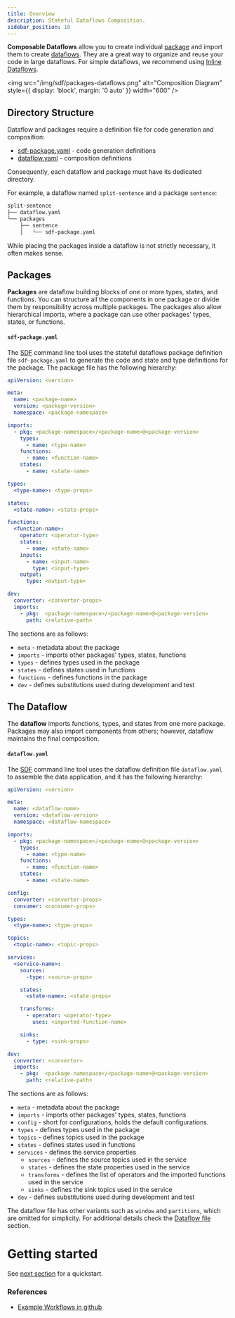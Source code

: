```yaml
---
title: Overview
description: Stateful Dataflows Composition.
sidebar_position: 10
---
```


**Composable Dataflows** allow you to create individual [package](#packages) and import them to create [dataflows](#the-dataflow). They are a great way to organize and reuse your code in large dataflows. For simple dataflows, we recommend using [Inline Dataflows].

<img src="/img/sdf/packages-dataflows.png" alt="Composition Diagram"
  style={{ display: 'block', margin: '0 auto' }} width="600" />


## Directory Structure

Dataflow and packages require a definition file for code generation and composition:

* [sdf-package.yaml](#sdf-packageyaml) -  code generation definitions
* [dataflow.yaml](#dataflowyaml) - composition definitions

Consequently, each dataflow and package must have its dedicated directory.

For example, a dataflow named `split-sentence` and a package `sentence`:

```bash
split-sentence
├── dataflow.yaml
└── packages
    ├── sentence
    │   └── sdf-package.yaml
```

While placing the packages inside a dataflow is not strictly necessary, it often makes sense.


## Packages

**Packages** are dataflow building blocks of one or more types, states, and functions. You can structure all the components in one package or divide them by responsibility across multiple packages. The packages also allow hierarchical imports, where a package can use other packages' types, states, or functions.


#### `sdf-package.yaml`

The [SDF] command line tool uses the stateful dataflows package definition file `sdf-package.yaml` to generate the code and state and type definitions for the package. The package file has the following hierarchy:

```yaml name="sdf-package.yaml"
apiVersion: <version>

meta:
  name: <package-name>
  version: <package-version>
  namespace: <package-namespace>

imports:
  - pkg: <package-namespace>/<package-name>@<package-version>
    types:
      - name: <type-name>
    functions:
      - name: <function-name>
    states:
      - name: <state-name>

types:
  <type-name>: <type-props>

states:
  <state-name>: <state-props>

functions:
  <function-name>:
    operator: <operator-type>
    states:
      - name: <state-name>
    inputs:
      - name: <input-name>
        type: <input-type>
    output:
      type: <output-type>

dev:
  converter: <converter-props>
  imports:
    - pkg:  <package-namespace>/<package-name>@<package-version>
      path: <relative-path>

```

The sections are as follows:
* `meta` - metadata about the package
* `imports` - imports other packages' types, states, functions
* `types` - defines types used in the package
* `states` - defines states used in functions
* `functions` - defines functions in the package
* `dev` - defines substitutions used during development and test

## The Dataflow

The **dataflow** imports functions, types, and states from one more package. Packages may also import components from others; however, dataflow maintains the final composition.

#### `dataflow.yaml`

The [SDF] command line tool uses the dataflow definition file `dataflow.yaml` to assemble the data application, and it has the following hierarchy:

```yaml name="dataflow.yaml"
apiVersion: <version>

meta:
  name: <dataflow-name>
  version: <dataflow-version>
  namespace: <dataflow-namespace>

imports:
  - pkg: <package-namespace>/<package-name>@<package-version>
    types:
      - name: <type-name>
    functions:
      - name: <function-name>
    states:
      - name: <state-name>

config:
  converter: <converter-props>
  consumer: <consumer-props>

types:
  <type-name>: <type-props>

topics:
  <topic-name>: <topic-props>

services:
  <service-name>:
    sources:
      -type: <source-props>

    states:
      <state-name>: <state-props>

    transforms:
      - operator: <operator-type>
        uses: <imported-function-name>

    sinks:
      - type: <sink-props>

dev:
  converter: <converter>
  imports:
    - pkg:  <package-namespace>/<package-name>@<package-version>
      path: <relative-path>
```

The sections are as follows:
* `meta` - metadata about the package
* `imports` - imports other packages' types, states, functions
* `config` - short for configurations, holds the default configurations.
* `types` - defines types used in the package
* `topics` - defines topics used in the package
* `states` - defines states used in functions
* `services` - defines the service properties
  * `sources` - defines the source topics used in the service
  * `states` - defines the state properties used in the service
  * `transforms` - defines the list of operators and the imported functions used in the service
  * `sinks` - defines the sink topics used in the service
* `dev` - defines substitutions used during development and test

The dataflow file has other variants such as `window` and `partitions`, which are omitted for simplicity. For additional details check the [Dataflow file] section.

# Getting started

See [next section] for a quickstart.


### References

* [Example Workflows in github]

[next section]: quickstart.mdx
[Inline Dataflows]: sdf/quickstart.mdx
[Dataflow file]: sdf/concepts/dataflow-yaml.mdx
[SDF]: sdf/cli/index.mdx
[github]: https://github.com/infinyon/stateful-dataflows-examples/tree/main/dataflows-composed/split-sentence
[Example Workflows in github]: https://github.com/infinyon/stateful-dataflows-examples